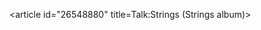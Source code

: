 <article id="26548880" title=Talk:Strings (Strings album)>
	<talkpage id="26548880" title="Talk:Strings (Strings album)">
{{album|class=Stub|importance=|needs-infobox=no}}
	</talkpage>
</article>
